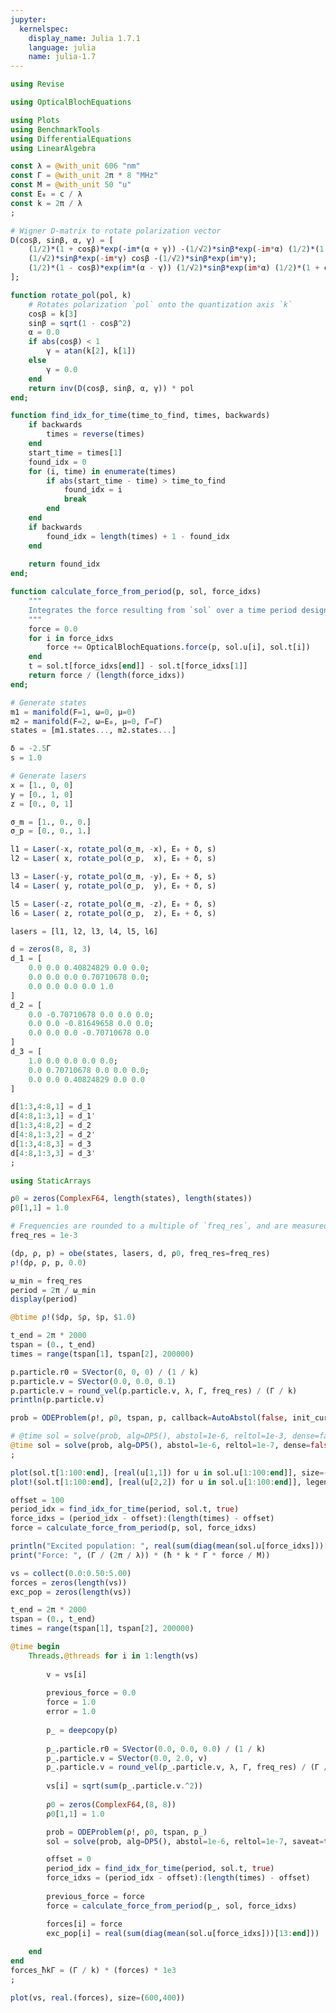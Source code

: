 ```yaml
---
jupyter:
  kernelspec:
    display_name: Julia 1.7.1
    language: julia
    name: julia-1.7
---
```


```julia
using Revise
```

```julia
using OpticalBlochEquations
```

```julia
using Plots
using BenchmarkTools
using DifferentialEquations
using LinearAlgebra
```

```julia
const λ = @with_unit 606 "nm"
const Γ = @with_unit 2π * 8 "MHz"
const M = @with_unit 50 "u"
const E₀ = c / λ
const k = 2π / λ
;
```

```julia
# Wigner D-matrix to rotate polarization vector
D(cosβ, sinβ, α, γ) = [
    (1/2)*(1 + cosβ)*exp(-im*(α + γ)) -(1/√2)*sinβ*exp(-im*α) (1/2)*(1 - cosβ)*exp(-im*(α - γ));
    (1/√2)*sinβ*exp(-im*γ) cosβ -(1/√2)*sinβ*exp(im*γ);
    (1/2)*(1 - cosβ)*exp(im*(α - γ)) (1/√2)*sinβ*exp(im*α) (1/2)*(1 + cosβ)*exp(im*(α + γ))
];

function rotate_pol(pol, k)
    # Rotates polarization `pol` onto the quantization axis `k`
    cosβ = k[3]
    sinβ = sqrt(1 - cosβ^2)
    α = 0.0
    if abs(cosβ) < 1
        γ = atan(k[2], k[1])
    else
        γ = 0.0
    end
    return inv(D(cosβ, sinβ, α, γ)) * pol
end;
```

```julia
function find_idx_for_time(time_to_find, times, backwards)
    if backwards
        times = reverse(times)
    end
    start_time = times[1]
    found_idx = 0
    for (i, time) in enumerate(times)
        if abs(start_time - time) > time_to_find
            found_idx = i
            break
        end
    end
    if backwards
        found_idx = length(times) + 1 - found_idx
    end
    
    return found_idx
end;
```

```julia
function calculate_force_from_period(p, sol, force_idxs)
    """
    Integrates the force resulting from `sol` over a time period designated by `period`.
    """
    force = 0.0
    for i in force_idxs
        force += OpticalBlochEquations.force(p, sol.u[i], sol.t[i])
    end
    t = sol.t[force_idxs[end]] - sol.t[force_idxs[1]]
    return force / (length(force_idxs))
end;
```

```julia
# Generate states
m1 = manifold(F=1, ω=0, μ=0)
m2 = manifold(F=2, ω=E₀, μ=0, Γ=Γ)
states = [m1.states..., m2.states...]

δ = -2.5Γ
s = 1.0

# Generate lasers
x = [1., 0, 0]
y = [0., 1, 0]
z = [0., 0, 1]

σ_m = [1., 0., 0.]
σ_p = [0., 0., 1.]

l1 = Laser(-x, rotate_pol(σ_m, -x), E₀ + δ, s)
l2 = Laser( x, rotate_pol(σ_p,  x), E₀ + δ, s)

l3 = Laser(-y, rotate_pol(σ_m, -y), E₀ + δ, s)
l4 = Laser( y, rotate_pol(σ_p,  y), E₀ + δ, s)

l5 = Laser(-z, rotate_pol(σ_m, -z), E₀ + δ, s)
l6 = Laser( z, rotate_pol(σ_p,  z), E₀ + δ, s)

lasers = [l1, l2, l3, l4, l5, l6]

d = zeros(8, 8, 3)
d_1 = [
    0.0 0.0 0.40824829 0.0 0.0;
    0.0 0.0 0.0 0.70710678 0.0;
    0.0 0.0 0.0 0.0 1.0
]
d_2 = [
    0.0 -0.70710678 0.0 0.0 0.0;
    0.0 0.0 -0.81649658 0.0 0.0;
    0.0 0.0 0.0 -0.70710678 0.0
]
d_3 = [
    1.0 0.0 0.0 0.0 0.0;
    0.0 0.70710678 0.0 0.0 0.0;
    0.0 0.0 0.40824829 0.0 0.0
]

d[1:3,4:8,1] = d_1
d[4:8,1:3,1] = d_1'
d[1:3,4:8,2] = d_2
d[4:8,1:3,2] = d_2'
d[1:3,4:8,3] = d_3
d[4:8,1:3,3] = d_3'
;
```

```julia
using StaticArrays

ρ0 = zeros(ComplexF64, length(states), length(states))
ρ0[1,1] = 1.0

# Frequencies are rounded to a multiple of `freq_res`, and are measured in units of Γ
freq_res = 1e-3

(dρ, ρ, p) = obe(states, lasers, d, ρ0, freq_res=freq_res)
ρ!(dρ, ρ, p, 0.0)

ω_min = freq_res
period = 2π / ω_min
display(period)
```

```julia
@btime ρ!($dρ, $ρ, $p, $1.0)
```

```julia
t_end = 2π * 2000
tspan = (0., t_end)
times = range(tspan[1], tspan[2], 200000)

p.particle.r0 = SVector(0, 0, 0) / (1 / k)
p.particle.v = SVector(0.0, 0.0, 0.1)
p.particle.v = round_vel(p.particle.v, λ, Γ, freq_res) / (Γ / k)
println(p.particle.v)

prob = ODEProblem(ρ!, ρ0, tspan, p, callback=AutoAbstol(false, init_curmax=0.0))

# @time sol = solve(prob, alg=DP5(), abstol=1e-6, reltol=1e-3, dense=false, saveat=times)
@time sol = solve(prob, alg=DP5(), abstol=1e-6, reltol=1e-7, dense=false, saveat=times)
;
```

```julia
plot(sol.t[1:100:end], [real(u[1,1]) for u in sol.u[1:100:end]], size=(1200, 400))
plot!(sol.t[1:100:end], [real(u[2,2]) for u in sol.u[1:100:end]], legend=false)
```

```julia
offset = 100
period_idx = find_idx_for_time(period, sol.t, true)
force_idxs = (period_idx - offset):(length(times) - offset)
force = calculate_force_from_period(p, sol, force_idxs)

println("Excited population: ", real(sum(diag(mean(sol.u[force_idxs]))[4:end])))
print("Force: ", (Γ / (2π / λ)) * (ħ * k * Γ * force / M))
```

```julia
vs = collect(0.0:0.50:5.00)
forces = zeros(length(vs))
exc_pop = zeros(length(vs))

t_end = 2π * 2000
tspan = (0., t_end)
times = range(tspan[1], tspan[2], 200000)

@time begin
    Threads.@threads for i in 1:length(vs)
        
        v = vs[i]
        
        previous_force = 0.0
        force = 1.0
        error = 1.0
        
        p_ = deepcopy(p)
        
        p_.particle.r0 = SVector(0.0, 0.0, 0.0) / (1 / k)
        p_.particle.v = SVector(0.0, 2.0, v)
        p_.particle.v = round_vel(p_.particle.v, λ, Γ, freq_res) / (Γ / k)
        
        vs[i] = sqrt(sum(p_.particle.v.^2))
        
        ρ0 = zeros(ComplexF64,(8, 8))
        ρ0[1,1] = 1.0

        prob = ODEProblem(ρ!, ρ0, tspan, p_)
        sol = solve(prob, alg=DP5(), abstol=1e-6, reltol=1e-7, saveat=times)

        offset = 0
        period_idx = find_idx_for_time(period, sol.t, true)
        force_idxs = (period_idx - offset):(length(times) - offset)
        
        previous_force = force
        force = calculate_force_from_period(p_, sol, force_idxs)

        forces[i] = force
        exc_pop[i] = real(sum(diag(mean(sol.u[force_idxs]))[13:end]))
            
    end
end
forces_ħkΓ = (Γ / k) * (forces) * 1e3
;
```

```julia
plot(vs, real.(forces), size=(600,400))
```


